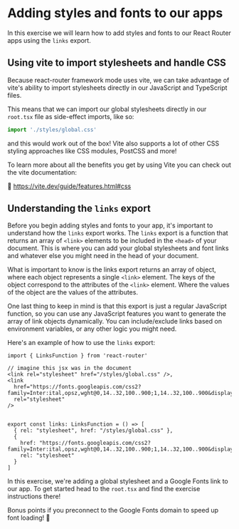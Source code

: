 # Adding styles and fonts to our apps

In this exercise we will learn how to add styles and fonts to our React Router apps 
using the `links` export.

## Using vite to import stylesheets and handle CSS

Because react-router framework mode uses vite, we can take advantage of
vite's ability to import stylesheets directly in our JavaScript and TypeScript files.

This means that we can import our global stylesheets directly in our `root.tsx` file as
side-effect imports, like so:

```ts
import './styles/global.css'
```

and this would work out of the box! Vite also supports a lot of other CSS styling approaches
like CSS modules, PostCSS and more!

To learn more about all the benefits you get by using Vite you can check out the vite documentation:

📜 https://vite.dev/guide/features.html#css


## Understanding the `links` export

Before you begin adding styles and fonts to your app, it's important to understand how the `links` export works. 
The `links` export is a function that returns an array of `<link>` elements to be included in the 
`<head>` of your document. This is where you can add your global stylesheets and font links and whatever
else you might need in the head of your document.

What is important to know is the links export returns an array of object, where each object represents
a single `<link>` element. The keys of the object correspond to the attributes of the `<link>` element.
Where the values of the object are the values of the attributes.

One last thing to keep in mind is that this export is just a regular JavaScript function, so you can use
any JavaScript features you want to generate the array of link objects dynamically. You can include/exclude
links based on environment variables, or any other logic you might need.

Here's an example of how to use the `links` export:

```tsx
import { LinksFunction } from 'react-router'

// imagine this jsx was in the document
<link rel="stylesheet" href="/styles/global.css" />, 
<link
  href="https://fonts.googleapis.com/css2?family=Inter:ital,opsz,wght@0,14..32,100..900;1,14..32,100..900&display=swap"
  rel="stylesheet"
/>


export const links: LinksFunction = () => [
  { rel: "stylesheet", href: "/styles/global.css" }, 
  {
    href: "https://fonts.googleapis.com/css2?family=Inter:ital,opsz,wght@0,14..32,100..900;1,14..32,100..900&display=swap",
    rel: "stylesheet"
  }
]
```

In this exercise, we're adding a global stylesheet and a Google Fonts link to our app.
To get started head to the `root.tsx` and find the exercise instructions there!

Bonus points if you preconnect to the Google Fonts domain to speed up font loading! 🚀
